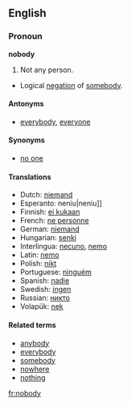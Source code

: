 ==English==

===Pronoun===
'''nobody'''

# Not any person.
*Logical [[negation]] of [[somebody]].

====Antonyms====
*[[everybody]], [[everyone]]

====Synonyms====
*[[no one]]

====Translations====
*Dutch: [[niemand]]
*Esperanto: {{ReVo}}neniu|neniu]]
*Finnish: [[ei kukaan]]
*French: [[ne personne]]
*German: [[niemand]]
*Hungarian: [[senki]]
*Interlingua: [[necuno]], [[nemo]]
*Latin: [[nemo]]
*Polish: [[nikt]]
*Portuguese: [[ninguém]]
*Spanish: [[nadie]]
*Swedish: [[ingen]]
*Russian: [[никто]]
*Volapük: [[nek]]

====Related terms====
*[[anybody]]
*[[everybody]]
*[[somebody]]
*[[nowhere]]
*[[nothing]]

[[fr:nobody]]
